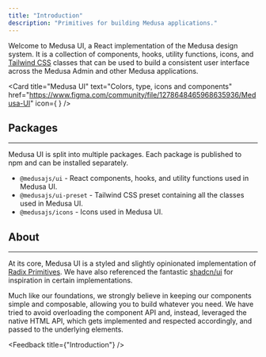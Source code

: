 ```yaml
---
title: "Introduction"
description: "Primitives for building Medusa applications."
---
```


Welcome to Medusa UI, a React implementation of the Medusa design system.
It is a collection of components, hooks, utility functions, icons, and [Tailwind CSS](https://tailwindcss.com/) classes that can be used to build
a consistent user interface across the Medusa Admin and other Medusa applications.

<Card
  title="Medusa UI"
  text="Colors, type, icons and components"
  href="https://www.figma.com/community/file/1278648465968635936/Medusa-UI"
  icon={
    <FigmaIcon />
  }
/>

## Packages

---

Medusa UI is split into multiple packages. Each package is published to npm
and can be installed separately.

- `@medusajs/ui` - React components, hooks, and utility functions used
  in Medusa UI.
- `@medusajs/ui-preset` - Tailwind CSS preset containing all the classes
  used in Medusa UI.
- `@medusajs/icons` - Icons used in Medusa UI.

## About

---

<!-- vale docs.We = NO -->

At its core, Medusa UI is a styled and slightly opinionated implementation of [Radix Primitives](https://www.radix-ui.com/primitives).
We have also referenced the fantastic [shadcn/ui](https://ui.shadcn.com/) for inspiration in certain implementations.

Much like our foundations, we strongly believe in keeping our components simple and
composable, allowing you to build whatever you need. We have tried to avoid overloading
the component API and, instead, leveraged the native HTML API, which gets implemented
and respected accordingly, and passed to the underlying elements.

<!-- vale docs.We = YES -->

<Feedback title={"Introduction"} />